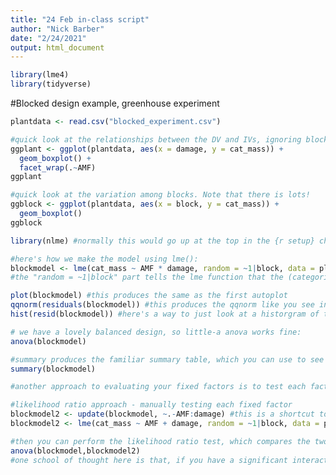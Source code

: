 ```yaml
---
title: "24 Feb in-class script"
author: "Nick Barber"
date: "2/24/2021"
output: html_document
---
```


```r
library(lme4)
library(tidyverse)
```

#Blocked design example, greenhouse experiment
```r
plantdata <- read.csv("blocked_experiment.csv")

#quick look at the relationships between the DV and IVs, ignoring block:
ggplant <- ggplot(plantdata, aes(x = damage, y = cat_mass)) +
  geom_boxplot() +
  facet_wrap(.~AMF)
ggplant
```

```r
#quick look at the variation among blocks. Note that there is lots!
ggblock <- ggplot(plantdata, aes(x = block, y = cat_mass)) +
  geom_boxplot()
ggblock
```

```r

library(nlme) #normally this would go up at the top in the {r setup} chunk

#here's how we make the model using lme():
blockmodel <- lme(cat_mass ~ AMF * damage, random = ~1|block, data = plantdata, method="ML")
#the "random = ~1|block" part tells the lme function that the (categorical) variable block is being treated as the random intercept. 

plot(blockmodel) #this produces the same as the first autoplot
qqnorm(residuals(blockmodel)) #this produces the qqnorm like you see in the autoplot
hist(resid(blockmodel)) #here's a way to just look at a historgram of the residuals to eyeball normality. Note that you can abbreviate "residuals" to "resid" and it still works, so you don't spent hours typing those four extra characters. Can you imagine unnecessarily typing that many extra words in your R code? That would be a crazy thing for a person to do. 

# we have a lovely balanced design, so little-a anova works fine:
anova(blockmodel)

#summary produces the familiar summary table, which you can use to see the slopes & intercepts, although in this case it's the intercept and differences-of-intercepts because we only have categorical IVs. 
summary(blockmodel)

#another approach to evaluating your fixed factors is to test each factor one at a time, using likelihood ratio tests. This is used fairly commonly, but it still has the challenge of deciding which order to test things. As a rule, interactions get tested before main effects, but otherwise it's up to you to decide the order.

#likelihood ratio approach - manually testing each fixed factor
blockmodel2 <- update(blockmodel, ~.-AMF:damage) #this is a shortcut to running the next line of code. They do the same thing. 
blockmodel2 <- lme(cat_mass ~ AMF + damage, random = ~1|block, data = plantdata, method="ML") #this does the exact same thing as the previous line of code. They both produce a new model that is just like the earlier one but has the interaction removed.

#then you can perform the likelihood ratio test, which compares the two models. If they are significantly different, that is evidence that the thing you took out (in this case, the AMF:damage interaction, is important for explaining variation in your DV. A model that *doesn't* have the interaction isn't as good. In other words, the interaction is significant.)
anova(blockmodel,blockmodel2) 
#one school of thought here is that, if you have a significant interaction, you stop and don't test the main effects. That is, you report the interaction, interpret it in terms of effect sizes, and draw your conclusions. Take a look at the slide I gave you where I suggest how you might report this in the methods and results. 

```
